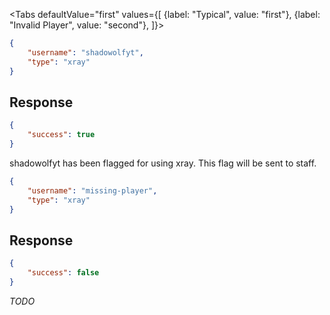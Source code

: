 <Tabs
    defaultValue="first"
    values={[
        {label: "Typical", value: "first"},
        {label: "Invalid Player", value: "second"},
    ]}>
<TabItem value="first">

```json
{
    "username": "shadowolfyt",
    "type": "xray"
}
```

## Response

```json
{
    "success": true
}
```

shadowolfyt has been flagged for using xray. This flag will be sent to staff.

</TabItem>
<TabItem value="second">

```json
{
    "username": "missing-player",
    "type": "xray"
}
```

## Response

```json
{
    "success": false
}
```

*TODO*

</TabItem>
</Tabs>
